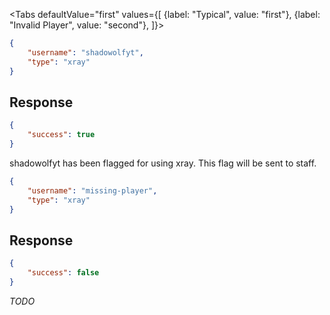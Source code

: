 <Tabs
    defaultValue="first"
    values={[
        {label: "Typical", value: "first"},
        {label: "Invalid Player", value: "second"},
    ]}>
<TabItem value="first">

```json
{
    "username": "shadowolfyt",
    "type": "xray"
}
```

## Response

```json
{
    "success": true
}
```

shadowolfyt has been flagged for using xray. This flag will be sent to staff.

</TabItem>
<TabItem value="second">

```json
{
    "username": "missing-player",
    "type": "xray"
}
```

## Response

```json
{
    "success": false
}
```

*TODO*

</TabItem>
</Tabs>
